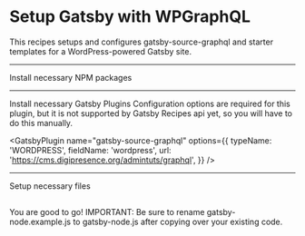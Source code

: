 # Setup Gatsby with WPGraphQL

This recipes setups and configures gatsby-source-graphql and starter templates for a WordPress-powered Gatsby site.

---

Install necessary NPM packages

<NPMPackage name="gatsby-source-graphql" />

---

Install necessary Gatsby Plugins
Configuration options are required for this plugin, but it is not supported by Gatsby Recipes api yet, so you will have to do this manually.

<GatsbyPlugin name="gatsby-source-graphql" options={{
  typeName: 'WORDPRESS',
  fieldName: 'wordpress',
  url: 'https://cms.digipresence.org/admintuts/graphql',
}} />

---

Setup necessary files

<File
  path="gatsby-node.example.js"
  content="https://raw.githubusercontent.com/crock/gatsby-recipe-headless-wordpress/master/gatsby-node.wpgraphql.js"
/>


<File
  path="src/templates/post.js"
  content="https://raw.githubusercontent.com/crock/gatsby-recipe-headless-wordpress/master/wpgraphql-src/templates/post.js"
/>
<File
  path="src/styles/post.css"
  content="https://raw.githubusercontent.com/crock/gatsby-recipe-headless-wordpress/master/wpgraphql-src/styles/post.css"
/>


<File
  path="src/templates/page.js"
  content="https://raw.githubusercontent.com/crock/gatsby-recipe-headless-wordpress/master/wpgraphql-src/templates/page.js"
/>
<File
  path="src/styles/page.css"
  content="https://raw.githubusercontent.com/crock/gatsby-recipe-headless-wordpress/master/wpgraphql-src/styles/page.css"
/>


<File
  path="src/templates/category.js"
  content="https://raw.githubusercontent.com/crock/gatsby-recipe-headless-wordpress/master/wpgraphql-src/templates/category.js"
/>
<File
  path="src/styles/category.css"
  content="https://raw.githubusercontent.com/crock/gatsby-recipe-headless-wordpress/master/wpgraphql-src/styles/category.css"
/>


<File
  path="src/templates/tag.js"
  content="https://raw.githubusercontent.com/crock/gatsby-recipe-headless-wordpress/master/wpgraphql-src/templates/tag.js"
/>
<File
  path="src/styles/tag.css"
  content="https://raw.githubusercontent.com/crock/gatsby-recipe-headless-wordpress/master/wpgraphql-src/styles/tag.css"
/>


<File
  path="src/templates/user.js"
  content="https://raw.githubusercontent.com/crock/gatsby-recipe-headless-wordpress/master/wpgraphql-src/templates/user.js"
/>
<File
  path="src/styles/user.css"
  content="https://raw.githubusercontent.com/crock/gatsby-recipe-headless-wordpress/master/wpgraphql-src/styles/user.css"
/>
---

You are good to go! 
IMPORTANT: Be sure to rename gatsby-node.example.js to gatsby-node.js after copying over your existing code.
